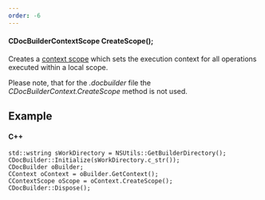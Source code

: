 ```yaml
---
order: -6
---
```

#### CDocBuilderContextScope CreateScope();

Creates a [context scope](/docbuilder/integrationapi/c/cdocbuildercontextscope) which sets the execution context for all operations executed within a local scope.

Please note, that for the *.docbuilder* file the *CDocBuilderContext.CreateScope* method is not used.

## Example

#### C++

```
std::wstring sWorkDirectory = NSUtils::GetBuilderDirectory();
CDocBuilder::Initialize(sWorkDirectory.c_str());
CDocBuilder oBuilder;
CContext oContext = oBuilder.GetContext();
CContextScope oScope = oContext.CreateScope();
CDocBuilder::Dispose();
```
